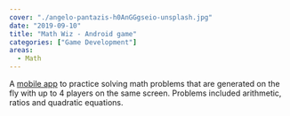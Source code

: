 ```yaml
---
cover: "./angelo-pantazis-h0AnGGgseio-unsplash.jpg"
date: "2019-09-10"
title: "Math Wiz - Android game"
categories: ["Game Development"]
areas:
  - Math
---
```

A [mobile app](https://play.google.com/store/apps/details?id=com.RoRoStudios.MathWiz) to practice solving math problems that are generated on the fly with up to 4 players on the same screen. Problems included arithmetic, ratios and quadratic equations.